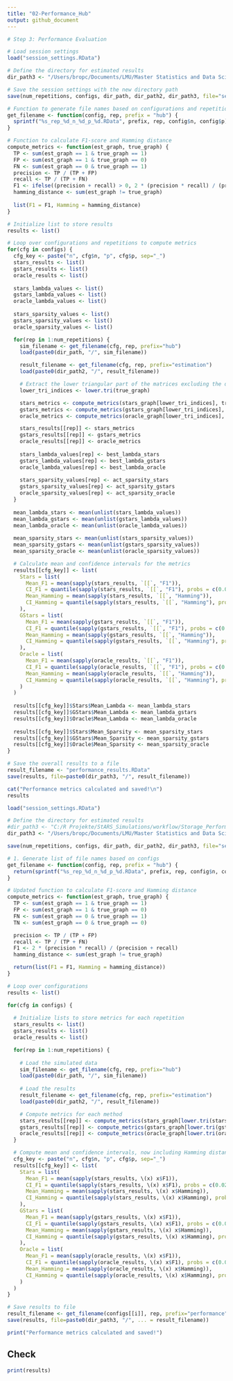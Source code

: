 ```yaml
---
title: "02-Performance_Hub"
output: github_document
---
```


```r
# Step 3: Performance Evaluation

# Load session settings
load("session_settings.RData")

# Define the directory for estimated results
dir_path3 <- "/Users/bropc/Documents/LMU/Master Statistics and Data Science/Masterarbeit/R Master/StARS_Simulations/workflow/Storage_Performance_Hub"

# Save the session settings with the new directory path
save(num_repetitions, configs, dir_path, dir_path2, dir_path3, file="session_settings.RData")

# Function to generate file names based on configurations and repetition number
get_filename <- function(config, rep, prefix = "hub") {
  sprintf("%s_rep_%d_n_%d_p_%d.RData", prefix, rep, config$n, config$p)
}

# Function to calculate F1-score and Hamming distance
compute_metrics <- function(est_graph, true_graph) {
  TP <- sum(est_graph == 1 & true_graph == 1)
  FP <- sum(est_graph == 1 & true_graph == 0)
  FN <- sum(est_graph == 0 & true_graph == 1)
  precision <- TP / (TP + FP)
  recall <- TP / (TP + FN)
  F1 <- ifelse((precision + recall) > 0, 2 * (precision * recall) / (precision + recall), 0)
  hamming_distance <- sum(est_graph != true_graph)
  
  list(F1 = F1, Hamming = hamming_distance)
}

# Initialize list to store results
results <- list()

# Loop over configurations and repetitions to compute metrics
for(cfg in configs) {
  cfg_key <- paste("n", cfg$n, "p", cfg$p, sep="_")
  stars_results <- list()
  gstars_results <- list()
  oracle_results <- list()
  
  stars_lambda_values <- list()
  gstars_lambda_values <- list()
  oracle_lambda_values <- list()
  
  stars_sparsity_values <- list()
  gstars_sparsity_values <- list()
  oracle_sparsity_values <- list()

  for(rep in 1:num_repetitions) {
    sim_filename <- get_filename(cfg, rep, prefix="hub")
    load(paste0(dir_path, "/", sim_filename))

    result_filename <- get_filename(cfg, rep, prefix="estimation")
    load(paste0(dir_path2, "/", result_filename))

    # Extract the lower triangular part of the matrices excluding the diagonal
    lower_tri_indices <- lower.tri(true_graph)

    stars_metrics <- compute_metrics(stars_graph[lower_tri_indices], true_graph[lower_tri_indices])
    gstars_metrics <- compute_metrics(gstars_graph[lower_tri_indices], true_graph[lower_tri_indices])
    oracle_metrics <- compute_metrics(oracle_graph[lower_tri_indices], true_graph[lower_tri_indices])

    stars_results[[rep]] <- stars_metrics
    gstars_results[[rep]] <- gstars_metrics
    oracle_results[[rep]] <- oracle_metrics
    
    stars_lambda_values[rep] <- best_lambda_stars
    gstars_lambda_values[rep] <- best_lambda_gstars
    oracle_lambda_values[rep] <- best_lambda_oracle
    
    stars_sparsity_values[rep] <- act_sparsity_stars
    gstars_sparsity_values[rep] <- act_sparsity_gstars
    oracle_sparsity_values[rep] <- act_sparsity_oracle
  }
  
  mean_lambda_stars <- mean(unlist(stars_lambda_values))
  mean_lambda_gstars <- mean(unlist(gstars_lambda_values))
  mean_lambda_oracle <- mean(unlist(oracle_lambda_values))
  
  mean_sparsity_stars <- mean(unlist(stars_sparsity_values))
  mean_sparsity_gstars <- mean(unlist(gstars_sparsity_values))
  mean_sparsity_oracle <- mean(unlist(oracle_sparsity_values))

  # Calculate mean and confidence intervals for the metrics
  results[[cfg_key]] <- list(
    Stars = list(
      Mean_F1 = mean(sapply(stars_results, `[[`, "F1")),
      CI_F1 = quantile(sapply(stars_results, `[[`, "F1"), probs = c(0.025, 0.975)),
      Mean_Hamming = mean(sapply(stars_results, `[[`, "Hamming")),
      CI_Hamming = quantile(sapply(stars_results, `[[`, "Hamming"), probs = c(0.025, 0.975))
    ),
    GStars = list(
      Mean_F1 = mean(sapply(gstars_results, `[[`, "F1")),
      CI_F1 = quantile(sapply(gstars_results, `[[`, "F1"), probs = c(0.025, 0.975)),
      Mean_Hamming = mean(sapply(gstars_results, `[[`, "Hamming")),
      CI_Hamming = quantile(sapply(gstars_results, `[[`, "Hamming"), probs = c(0.025, 0.975))
    ),
    Oracle = list(
      Mean_F1 = mean(sapply(oracle_results, `[[`, "F1")),
      CI_F1 = quantile(sapply(oracle_results, `[[`, "F1"), probs = c(0.025, 0.975)),
      Mean_Hamming = mean(sapply(oracle_results, `[[`, "Hamming")),
      CI_Hamming = quantile(sapply(oracle_results, `[[`, "Hamming"), probs = c(0.025, 0.975))
    )
  )
  
  results[[cfg_key]]$Stars$Mean_Lambda <- mean_lambda_stars
  results[[cfg_key]]$GStars$Mean_Lambda <- mean_lambda_gstars
  results[[cfg_key]]$Oracle$Mean_Lambda <- mean_lambda_oracle
  
  results[[cfg_key]]$Stars$Mean_Sparsity <- mean_sparsity_stars
  results[[cfg_key]]$GStars$Mean_Sparsity <- mean_sparsity_gstars
  results[[cfg_key]]$Oracle$Mean_Sparsity <- mean_sparsity_oracle
}

# Save the overall results to a file
result_filename <- "performance_results.RData"
save(results, file=paste0(dir_path3, "/", result_filename))

cat("Performance metrics calculated and saved!\n")
results

```





```r

load("session_settings.RData")

# Define the directory for estimated results
#dir_path3 <- "C:/R Projekte/StARS_Simulations/workflow/Storage_Performance_Hub"
dir_path3 <- "/Users/bropc/Documents/LMU/Master Statistics and Data Science/Masterarbeit/R Master/StARS_Simulations/workflow/Storage_Performance_Hub"

save(num_repetitions, configs, dir_path, dir_path2, dir_path3, file="session_settings.RData")

# 1. Generate list of file names based on configs
get_filename <- function(config, rep, prefix = "hub") {
  return(sprintf("%s_rep_%d_n_%d_p_%d.RData", prefix, rep, config$n, config$p))
}

# Updated function to calculate F1-score and Hamming distance
compute_metrics <- function(est_graph, true_graph) {
  TP <- sum(est_graph == 1 & true_graph == 1)
  FP <- sum(est_graph == 1 & true_graph == 0)
  FN <- sum(est_graph == 0 & true_graph == 1)
  TN <- sum(est_graph == 0 & true_graph == 0)

  precision <- TP / (TP + FP)
  recall <- TP / (TP + FN)
  F1 <- 2 * (precision * recall) / (precision + recall)
  hamming_distance <- sum(est_graph != true_graph)

  return(list(F1 = F1, Hamming = hamming_distance))
}

# Loop over configurations
results <- list()

for(cfg in configs) {
  
  # Initialize lists to store metrics for each repetition
  stars_results <- list()
  gstars_results <- list()
  oracle_results <- list()

  for(rep in 1:num_repetitions) {
    
    # Load the simulated data
    sim_filename <- get_filename(cfg, rep, prefix="hub")
    load(paste0(dir_path, "/", sim_filename))
    
    # Load the results
    result_filename <- get_filename(cfg, rep, prefix="estimation")
    load(paste0(dir_path2, "/", result_filename))

    # Compute metrics for each method
    stars_results[[rep]] <- compute_metrics(stars_graph[lower.tri(stars_graph)], true_graph[lower.tri(true_graph)])
    gstars_results[[rep]] <- compute_metrics(gstars_graph[lower.tri(gstars_graph)], true_graph[lower.tri(true_graph)])
    oracle_results[[rep]] <- compute_metrics(oracle_graph[lower.tri(oracle_graph)], true_graph[lower.tri(true_graph)])
  }

  # Compute mean and confidence intervals, now including Hamming distance
  cfg_key <- paste("n", cfg$n, "p", cfg$p, sep="_")
  results[[cfg_key]] <- list(
    Stars = list(
      Mean_F1 = mean(sapply(stars_results, \(x) x$F1)),
      CI_F1 = quantile(sapply(stars_results, \(x) x$F1), probs = c(0.025, 0.975)),
      Mean_Hamming = mean(sapply(stars_results, \(x) x$Hamming)),
      CI_Hamming = quantile(sapply(stars_results, \(x) x$Hamming), probs = c(0.025, 0.975))
    ),
    GStars = list(
      Mean_F1 = mean(sapply(gstars_results, \(x) x$F1)),
      CI_F1 = quantile(sapply(gstars_results, \(x) x$F1), probs = c(0.025, 0.975)),
      Mean_Hamming = mean(sapply(gstars_results, \(x) x$Hamming)),
      CI_Hamming = quantile(sapply(gstars_results, \(x) x$Hamming), probs = c(0.025, 0.975))
    ),
    Oracle = list(
      Mean_F1 = mean(sapply(oracle_results, \(x) x$F1)),
      CI_F1 = quantile(sapply(oracle_results, \(x) x$F1), probs = c(0.025, 0.975)),
      Mean_Hamming = mean(sapply(oracle_results, \(x) x$Hamming)),
      CI_Hamming = quantile(sapply(oracle_results, \(x) x$Hamming), probs = c(0.025, 0.975))
    )
  )
}

# Save results to file
result_filename <- get_filename(configs[[i]], rep, prefix="performance")
save(results, file=paste0(dir_path3, "/", ... = result_filename))

print("Performance metrics calculated and saved!")

```

## Check
```r
print(results)

```

